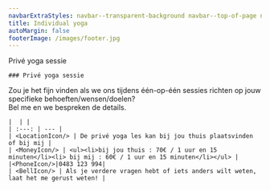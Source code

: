 ```yaml
---
navbarExtraStyles: navbar--transparent-background navbar--top-of-page navbar--dark
title: Individual yoga
autoMargin: false
footerImage: /images/footer.jpg
---
```


<Section className="section--auto-margin pb-5" >
  <ContentWithBackground src="/images/lessons/privéyoga.jpg" className="vh-50 w-100">
    <SectionFooter className="text--light text--emphasized">
      Privé yoga sessie 
    </SectionFooter>
  </ContentWithBackground>
  <Content className="w-100">
    
    ### Privé yoga sessie
  Zou je het fijn vinden als we ons tijdens één-op-één sessies richten op jouw specifieke behoeften/wensen/doelen?  
    Bel me en we bespreken de details.

    |  | |
    | :---: | --- |
    | <LocationIcon/> | De privé yoga les kan bij jou thuis plaatsvinden of bij mij | 
    | <MoneyIcon/> | <ul><li>bij jou thuis : 70€ / 1 uur en 15 minuten</li><li> bij mij : 60€ / 1 uur en 15 minuten</li></ul> | 
    |<PhoneIcon/>|0483 123 994|
    | <BellIcon/> | Als je verdere vragen hebt of iets anders wilt weten, laat het me gerust weten! |   
  </Content>
</Section>
